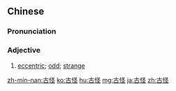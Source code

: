 ==Chinese==
{{zh-forms}}

===Pronunciation===
{{zh-pron
|m=gǔguài
|c=gu2 gwaai3
|mn=kó͘-koài/ku-koài
|ma=Zh-guguài.ogg
|cat=a
}}

===Adjective===
{{zh-adj}}

# [[eccentric]]; [[odd]]; [[strange]]

{{zh-cat|Advanced}}

[[zh-min-nan:古怪]]
[[ko:古怪]]
[[hu:古怪]]
[[mg:古怪]]
[[ja:古怪]]
[[zh:古怪]]
